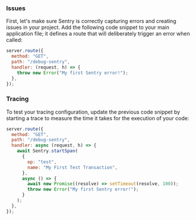 ### Issues

First, let's make sure Sentry is correctly capturing errors and creating issues in your project. Add the following code snippet to your main application file; it defines a route that will deliberately trigger an error when called:

```javascript
server.route({
  method: "GET",
  path: "/debug-sentry",
  handler: (request, h) => {
    throw new Error("My first Sentry error!");
  },
});
```

<OnboardingOption optionId="performance">

### Tracing

To test your tracing configuration, update the previous code snippet by starting a trace to measure the time it takes for the execution of your code:

```javascript
server.route({
  method: "GET",
  path: "/debug-sentry",
  handler: async (request, h) => {
    await Sentry.startSpan(
      {
        op: "test",
        name: "My First Test Transaction",
      },
      async () => {
        await new Promise((resolve) => setTimeout(resolve, 100));
        throw new Error("My first Sentry error!");
      }
    );
  },
});
```

</OnboardingOption>
